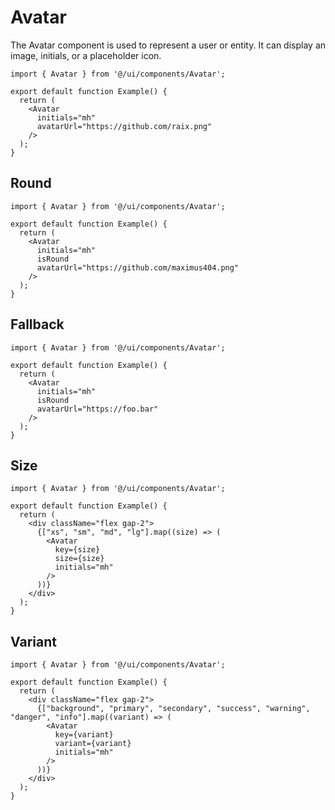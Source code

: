 # Avatar

The Avatar component is used to represent a user or entity. It can display an image, initials, or a placeholder icon.

```tsx
import { Avatar } from '@/ui/components/Avatar';

export default function Example() {
  return (
    <Avatar
      initials="mh"
      avatarUrl="https://github.com/raix.png"
    />
  );
}
```

## Round

```tsx
import { Avatar } from '@/ui/components/Avatar';

export default function Example() {
  return (
    <Avatar
      initials="mh"
      isRound
      avatarUrl="https://github.com/maximus404.png"
    />
  );
}
```

## Fallback

```tsx
import { Avatar } from '@/ui/components/Avatar';

export default function Example() {
  return (
    <Avatar
      initials="mh"
      isRound
      avatarUrl="https://foo.bar"
    />
  );
}
```

## Size

```tsx
import { Avatar } from '@/ui/components/Avatar';

export default function Example() {
  return (
    <div className="flex gap-2">
      {["xs", "sm", "md", "lg"].map((size) => (
        <Avatar
          key={size}
          size={size}
          initials="mh"
        />
      ))}
    </div>
  );
}
```

## Variant

```tsx
import { Avatar } from '@/ui/components/Avatar';

export default function Example() {
  return (
    <div className="flex gap-2">
      {["background", "primary", "secondary", "success", "warning", "danger", "info"].map((variant) => (
        <Avatar
          key={variant}
          variant={variant}
          initials="mh"
        />
      ))}
    </div>
  );
}
```
